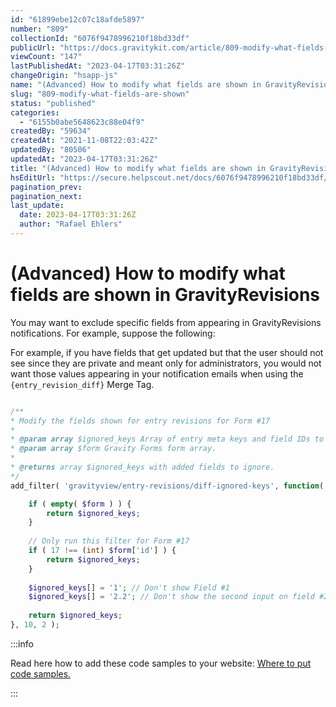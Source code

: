 ```yaml
---
id: "61899ebe12c07c18afde5897"
number: "809"
collectionId: "6076f9478996210f18bd33df"
publicUrl: "https://docs.gravitykit.com/article/809-modify-what-fields-are-shown"
viewCount: "147"
lastPublishedAt: "2023-04-17T03:31:26Z"
changeOrigin: "hsapp-js"
name: "(Advanced) How to modify what fields are shown in GravityRevisions"
slug: "809-modify-what-fields-are-shown"
status: "published"
categories: 
  - "6155b0abe5648623c88e04f9"
createdBy: "59634"
createdAt: "2021-11-08T22:03:42Z"
updatedBy: "80506"
updatedAt: "2023-04-17T03:31:26Z"
title: "(Advanced) How to modify what fields are shown in GravityRevisions"
hsEditUrl: "https://secure.helpscout.net/docs/6076f9478996210f18bd33df/article/61899ebe12c07c18afde5897"
pagination_prev: 
pagination_next: 
last_update:
  date: 2023-04-17T03:31:26Z
  author: "Rafael Ehlers"
---
```


# (Advanced) How to modify what fields are shown in GravityRevisions

You may want to exclude specific fields from appearing in GravityRevisions notifications. For example, suppose the following:

For example, if you have fields that get updated but that the user should not see since they are private and meant only for administrators, you would not want those values appearing in your notification emails when using the `{entry_revision_diff}` Merge Tag.

```php

/**
* Modify the fields shown for entry revisions for Form #17
*
* @param array $ignored_keys Array of entry meta keys and field IDs to not display in the diff, for example [ 'id', 'date_updated', '1.2' ].
* @param array $form Gravity Forms form array.
*
* @returns array $ignored_keys with added fields to ignore.
*/
add_filter( 'gravityview/entry-revisions/diff-ignored-keys', function( $ignored_keys, $form ) {

	if ( empty( $form ) ) {
		return $ignored_keys;
	}
   	
   	// Only run this filter for Form #17
   	if ( 17 !== (int) $form['id'] ) {
		return $ignored_keys;	
	}
	
	$ignored_keys[] = '1'; // Don't show Field #1
	$ignored_keys[] = '2.2'; // Don't show the second input on field #2
	
	return $ignored_keys;
}, 10, 2 );
```


:::info

Read here how to add these code samples to your website: [Where to put code samples.](https://docs.gravitykit.com/article/210-where-to-put-code-samples)

:::

 
